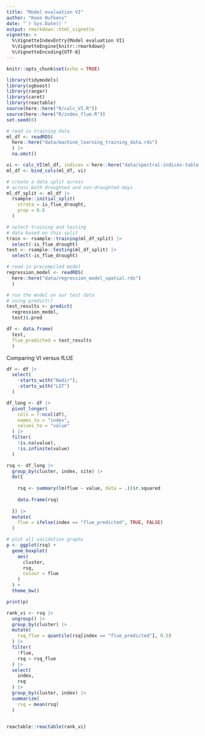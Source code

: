```yaml
---
title: "Model evaluation VI"
author: "Koen Hufkens"
date: "`r Sys.Date()`"
output: rmarkdown::html_vignette
vignette: >
  %\VignetteIndexEntry{Model evaluation VI}
  %\VignetteEngine{knitr::rmarkdown}
  %\VignetteEncoding{UTF-8}
---
```


```r
knitr::opts_chunk$set(echo = TRUE)

library(tidymodels)
library(xgboost)
library(ranger)
library(caret)
library(reactable)
source(here::here("R/calc_VI.R"))
source(here::here("R/index_flue.R"))
set.seed(0)

# read in training data
ml_df <- readRDS(
  here::here("data/machine_learning_training_data.rds")
  ) |>
  na.omit()

vi <- calc_VI(ml_df, indices = here::here("data/spectral-indices-table.csv"))
ml_df <- bind_cols(ml_df, vi)

# create a data split across
# across both droughted and non-droughted days
ml_df_split <- ml_df |>
  rsample::initial_split(
    strata = is_flue_drought,
    prop = 0.8
  )

# select training and testing
# data based on this split
train <- rsample::training(ml_df_split) |>
  select(-is_flue_drought)
test <- rsample::testing(ml_df_split) |>
  select(-is_flue_drought)

# read in precompiled model
regression_model <- readRDS(
  here::here("data/regression_model_spatial.rds")
  )

# run the model on our test data
# using predict()
test_results <- predict(
  regression_model,
  test)$.pred

df <- data.frame(
  test,
  flue_predicted = test_results
  )

```

Comparing VI versus fLUE

```r

df <- df |>
  select(
    -starts_with("Nadir"),
    -starts_with("LST")
  )

df_long <- df |>
  pivot_longer(
    cols = 7:ncol(df),
    names_to = "index",
    values_to = "value"
  ) |>
  filter(
    !is.na(value),
    !is.infinite(value)
  )

rsq <- df_long |>
  group_by(cluster, index, site) |>
  do({
  
    rsq <- summary(lm(flue ~ value, data = .))$r.squared
    
    data.frame(rsq)
    
  }) |>
  mutate(
    flue = ifelse(index == "flue_predicted", TRUE, FALSE)
  )

```


```r

# plot all validation graphs
p <- ggplot(rsq) +
  geom_boxplot(
    aes(
      cluster,
      rsq,
      colour = flue
    )
  ) +
  theme_bw()

print(p)
```

```r
rank_vi <- rsq |>
  ungroup() |>
  group_by(cluster) |>
  mutate(
    rsq_flue = quantile(rsq[index == "flue_predicted"], 0.5)
  ) |>
  filter(
    !flue,
    rsq > rsq_flue
  ) |>
  select(
    index,
    rsq
  ) |>
  group_by(cluster, index) |>
  summarize(
    rsq = mean(rsq)
  )


reactable::reactable(rank_vi)

```

